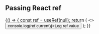 
<Meta title="Addons/Docs/ref" />

## Passing React ref

<Story name="ref">
  {() => {
    const ref = useRef(null);
    return (
      <>
        <div ref={ref} style={{ overflow: 'hidden' }} />
        <button onClick={() => console.log(ref.current)}>Log ref value</button>
      </>
    );
  }}
</Story>
